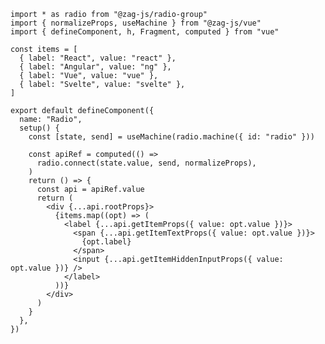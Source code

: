 ```tsx
import * as radio from "@zag-js/radio-group"
import { normalizeProps, useMachine } from "@zag-js/vue"
import { defineComponent, h, Fragment, computed } from "vue"

const items = [
  { label: "React", value: "react" },
  { label: "Angular", value: "ng" },
  { label: "Vue", value: "vue" },
  { label: "Svelte", value: "svelte" },
]

export default defineComponent({
  name: "Radio",
  setup() {
    const [state, send] = useMachine(radio.machine({ id: "radio" }))

    const apiRef = computed(() =>
      radio.connect(state.value, send, normalizeProps),
    )
    return () => {
      const api = apiRef.value
      return (
        <div {...api.rootProps}>
          {items.map((opt) => (
            <label {...api.getItemProps({ value: opt.value })}>
              <span {...api.getItemTextProps({ value: opt.value })}>
                {opt.label}
              </span>
              <input {...api.getItemHiddenInputProps({ value: opt.value })} />
            </label>
          ))}
        </div>
      )
    }
  },
})
```
